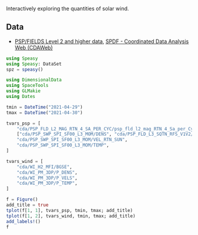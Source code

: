 Interactively exploring the quantities of solar wind.

## Data

- [PSP/FIELDS Level 2 and higher data](https://fields.ssl.berkeley.edu/data/), [SPDF - Coordinated Data Analysis Web (CDAWeb)](https://cdaweb.gsfc.nasa.gov/cgi-bin/eval2.cgi?dataset=PSP_FLD_L2_MAG_RTN&index=sp_phys)

```julia
using Speasy
using Speasy: DataSet
spz = speasy()

using DimensionalData
using SpaceTools
using GLMakie
using Dates
```

```julia
tmin = DateTime("2021-04-29")
tmax = DateTime("2021-04-30")

tvars_psp = [
    "cda/PSP_FLD_L2_MAG_RTN_4_SA_PER_CYC/psp_fld_l2_mag_RTN_4_Sa_per_Cyc",
    ["cda/PSP_SWP_SPI_SF00_L3_MOM/DENS", "cda/PSP_FLD_L3_SQTN_RFS_V1V2/electron_density"],
    "cda/PSP_SWP_SPI_SF00_L3_MOM/VEL_RTN_SUN",
    "cda/PSP_SWP_SPI_SF00_L3_MOM/TEMP",
]

tvars_wind = [
    "cda/WI_H2_MFI/BGSE",
    "cda/WI_PM_3DP/P_DENS",
    "cda/WI_PM_3DP/P_VELS",
    "cda/WI_PM_3DP/P_TEMP",
]

f = Figure()
add_title = true
tplot(f[1, 1], tvars_psp, tmin, tmax; add_title)
tplot(f[1, 2], tvars_wind, tmin, tmax; add_title)
add_labels!()
f
```